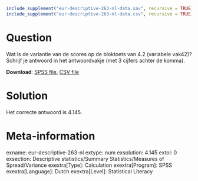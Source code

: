 ```{r, echo = FALSE, results = "hide"}
include_supplement("eur-descriptive-263-nl-data.sav", recursive = TRUE)
include_supplement("eur-descriptive-263-nl-data.csv", recursive = TRUE)
```

Question
========
Wat is de variantie van de scores op de bloktoets van 4.2 (variabele vak42)? Schrijf je antwoord in het antwoordvakje (met 3 cijfers achter de komma).

**Download**: [SPSS file](eur-descriptive-263-nl-data.sav), [CSV file](eur-descriptive-263-nl-data.csv)


Solution
========
Het correcte antwoord is 4.145.


Meta-information
================
exname: eur-descriptive-263-nl
extype: num
exsolution: 4.145
extol: 0
exsection: Descriptive statistics/Summary Statistics/Measures of Spread/Variance
exextra[Type]: Calculation
exextra[Program]: SPSS
exextra[Language]: Dutch
exextra[Level]: Statistical Literacy